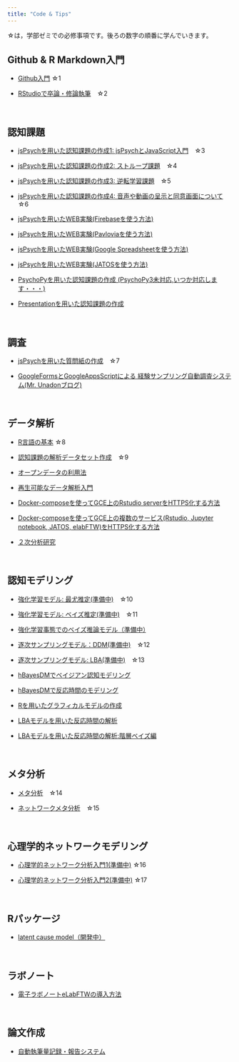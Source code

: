 ```yaml
---
title: "Code & Tips"
---
```


☆は，学部ゼミでの必修事項です。後ろの数字の順番に学んでいきます。

## Github & R Markdown入門 

- [Github入門](how-to-github.html) ☆1

- [RStudioで卒論・修論執筆](how-to-write-with-rstudio.html)　☆2

<br />

## 認知課題

- [jsPsychを用いた認知課題の作成1: jsPsychとJavaScript入門](how-to-jspsych1.html)　☆3

- [jsPsychを用いた認知課題の作成2: ストループ課題](how-to-jspsych2.html)　☆4

- [jsPsychを用いた認知課題の作成3: 逆転学習課題](how-to-jspsych3.html)　☆5

- [jsPsychを用いた認知課題の作成4: 音声や動画の呈示と同意画面について](how-to-jspsych4.html)　☆6

- [jsPsychを用いたWEB実験(Firebaseを使う方法)](how-to-jspsych-firebase.html)

- [jsPsychを用いたWEB実験(Pavloviaを使う方法)](how-to-jspsych-pavlovia.html)

- [jsPsychを用いたWEB実験(Google Spreadsheetを使う方法)](how-to-jspsych-google-sheet.html)

- [jsPsychを用いたWEB実験(JATOSを使う方法)](how-to-jspsych-jatos.html)

- [PsychoPyを用いた認知課題の作成 (PsychoPy3未対応,いつか対応します・・・)](how-to-psychopy.html)

- [Presentationを用いた認知課題の作成](how-to-presentation.html)

<br />

## 調査

- [jsPsychを用いた質問紙の作成](how-to-jspsych5.html)　☆7



- [GoogleFormsとGoogleAppsScriptによる
経験サンプリング自動調査システム(Mr. Unadonブログ)](https://mrunadon.github.io/%E7%B0%A1%E5%8D%984%E3%82%B9%E3%83%86%E3%83%83%E3%83%97%E3%81%A7%E7%B5%8C%E9%A8%93%E3%82%B5%E3%83%B3%E3%83%97%E3%83%AA%E3%83%B3%E3%82%B0%E8%87%AA%E5%8B%95%E8%AA%BF%E6%9F%BB%E3%82%B7%E3%82%B9%E3%83%86%E3%83%A0%E3%81%AE%E6%A7%8B%E7%AF%89/)

<br />

## データ解析

- [R言語の基本](how-to-R-language.html) ☆8

- [認知課題の解析データセット作成](how-to-dataHandling.html)　☆9

- [オープンデータの利用法](how-to-open-data.html)

- [再生可能なデータ解析入門](how-to-reproducible-analysis.html)　

- [Docker-composeを使ってGCE上のRstudio serverをHTTPS化する方法](how-to-rstudio-gce-https.html)

- [Docker-composeを使ってGCE上の複数のサービス(Rstudio, Jupyter notebook, JATOS, elabFTW)をHTTPS化する方法](how-to-docker-compose-https.html)

- [２次分析研究](secondary_analysis.html)

<!--
- [ベイズ統計とRstanの最初の一歩](how-to-start-rstan.html)
準備中！スライドの修正に合わせて公開
-->


<br />

## 認知モデリング

- [強化学習モデル: 最尤推定(準備中)](how-to-cognitive-modeling-rl1.html)　☆10

- [強化学習モデル: ベイズ推定(準備中)](how-to-cognitive-modeling-rl2.html)　☆11

- [強化学習事態でのベイズ推論モデル（準備中）](how-to-cognitive-modeling-rl3.html)　

- [逐次サンプリングモデル：DDM(準備中)](how-to-cognitive-modeling-ssm1.html)　☆12

- [逐次サンプリングモデル: LBA(準備中)](how-to-cognitive-modeling-ssm2.html)　☆13

- [hBayesDMでベイジアン認知モデリング](how-to-hBayesDM.html)

- [hBayesDMで反応時間のモデリング](how-to-hBayesDM-RT.html)

- [Rを用いたグラフィカルモデルの作成](how-to-graphicalModel.html)

- [LBAモデルを用いた反応時間の解析](https://ykunisato.github.io/lbaStan/lbaStan.html)

- [LBAモデルを用いた反応時間の解析:階層ベイズ編](https://ykunisato.github.io/hlbaStan/hlbaStan.html)

<br />

## メタ分析

- [メタ分析](how-to-meta1.html)　☆14

- [ネットワークメタ分析](how-to-meta2.html)　☆15

<br />

## 心理学的ネットワークモデリング

- [心理学的ネットワーク分析入門1(準備中)](how-to-psychological-network1.html) ☆16

- [心理学的ネットワーク分析入門2(準備中)](how-to-psychological-network2.html) ☆17



<br />

## Rパッケージ

- [latent cause model（開発中）](https://ykunisato.github.io/lcmr/)

<br />


## ラボノート

- [電子ラボノートeLabFTWの導入方法](how-to-elabftw.html)

<br />

## 論文作成

- [自動執筆量記録・報告システム](how-to-google-doc.html)